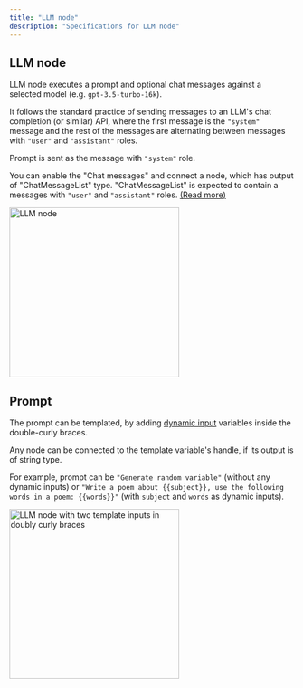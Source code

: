 ```yaml
---
title: "LLM node"
description: "Specifications for LLM node"
---
```


## LLM node

LLM node executes a prompt and optional chat messages against a selected model (e.g. `gpt-3.5-turbo-16k`).

It follows the standard practice of sending messages to an LLM's chat completion (or similar) API, where the first message
is the `"system"` message and the rest of the messages are alternating between messages with `"user"` and `"assistant"` roles.

Prompt is sent as the message with `"system"` role.

You can enable the "Chat messages" and connect a node, which has output of "ChatMessageList" type. "ChatMessageList" is
expected to contain a messages with `"user"` and `"assistant"` roles. [(Read more)](/pipeline/working-with-nodes#handle-types)

<Frame caption="LLM node with Chat messages">
<img height="300" src="/images/pipeline-builder/llm-with-chat-messages.png" alt="LLM node"/>
</Frame>

## Prompt

The prompt can be templated, by adding [dynamic input](/pipeline/working-with-nodes#dynamic-inputs) variables inside the double-curly braces.

Any node can be connected to the template variable's handle, if its output is of string type.

For example, prompt can be `"Generate random variable"` (without any dynamic inputs) or `"Write a poem about {{subject}}, use the following words in a poem: {{words}}"` (with `subject` and `words` as dynamic inputs).

<Frame>
<img height="300" src="/images/pipeline-builder/llm-write-poem.png" alt="LLM node with two template inputs in doubly curly braces"/>
</Frame>
